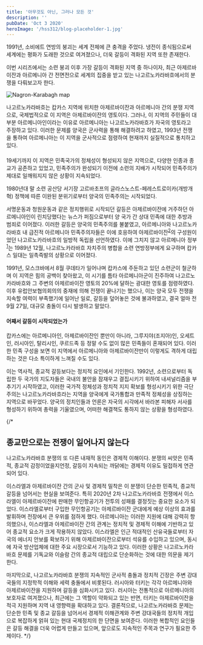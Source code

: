 ```yaml
---
title: '아무것도 아닌, 그러나 모든 것'
description: ''
pubDate: 'Oct 3 2020'
heroImage: '/hss312/blog-placeholder-1.jpg'
---
```


1991년, 소비에트 연방의 붕괴는 세계 전체에 큰 충격을 주었다. 냉전이 종식됨으로써 세계에는 평화가 도래한 것으로 여겨졌으나, 더욱 갈등이 격화된 지역 또한 존재한다.

이번 시리즈에서는 소련 붕괴 이후 가장 갈등이 격화된 지역 중 하나이자, 최근 아제르바이잔과 아르메니아 간 전면전으로 세계의 집중을 받고 있는 나고르노카라바흐에서의 분쟁을 다뤄보고자 한다.

![Nagron-Karabagh map](./picture/1.map.png)

나고르노카라바흐는 캅카스 지역에 위치한 아제르바이잔과 아르메니아 간의 분쟁 지역으로, 국제법적으로 이 지역은 아제르바이잔의 영토이다.
그러나, 이 지역의 주민들이 대부분 아르메니아인이라는 이유로 아르메니아는 나고르노카라바흐가 자국의 영토라고 주장하고 있다.
이러한 문제를 양국은 군사력을 통해 해결하려고 하였고, 1993년 전쟁을 통하여 아르메니아는 이 지역을 군사적으로 점령하여 현재까지 실질적으로 통치하고 있다.

<h4></h4>

19세기까지 이 지역은 민족국가의 정체성이 형성되지 않은 지역으로, 다양한 인종과 종교가 공존하고 있었고, 민족주의가 완성되기 이전에 소련의 지배가 시작되어 민족주의가 제대로 일깨워지지 않은 상황이 지속되었다.

1980년대 말 소련 공산당 서기장 고르바초프의 글라스노스트-페레스트로이카(개방개혁) 정책에 따른 이완된 분위기로부터 양국의 민족주의는 시작되었다.

서명운동과 청원운동과 같은 정치행위로 시작되던 갈등은 아제르바이잔에 거주하던 아르메니아인이 린치당했다는 뉴스가 퍼짐으로부터 양 국가 간 상대 민족에 대한 추방과 범죄로 이어졌다.
이러한 갈등은 양국의 민족주의를 불붙였고, 아르메니아와 나고르노카라바흐 내 급진적 아르메니아 민족주의자들은 이에 호응하여 아제르바이잔<sup><a href="#fn2" id="ref2">2</a></sup>의 구성원이었던 나고르노카라바흐의 일방적 독립을 선언하였다.
이에 그치지 않고 아르메니아 정부<sup><a href="#fn1" id="ref1">1</a></sup>는 1989년 12월, 나고르노카라바흐 자치주의 병합을 소련 연방정부에게 요구하며 캅카스 일대는 일촉즉발의 상황으로 이어졌다.

1991년, 모스크바에서 8월 쿠데타가 일어나며 캅카스에 주둔하고 있던 소련군이 철군하며 이 지역은 힘의 공백이 찾아왔고, 이 시기를 틈타 아르메니아군이 진주하여 나고르노카라바흐와 그 주변의 아제르바이잔 영토의 20%에 달하는 광대한 영토를 점령하였다.
이후 유럽안보협의회의의 중재에 의해 전쟁이 끝나기는 했으나, 이는 양국 모두 전쟁을 지속할 여력이 부족했기에 일어난 일로, 갈등을 덮어놓은 것에 불과하였고, 결국 얼마 전 9월 27일, 대규모 충돌이 다시 발생하고 말았다.

<h4>어째서 갈등이 시작되었는가</h4>

캅카스에는 아르메니아인, 아제르바이잔인 뿐만이 아니라, 그루지야(조지아)인, 오세트인, 러시아인, 탈리시인, 쿠르드족 등 정말 수도 없이 많은 민족들이 혼재되어 있다.
이러한 민족 구성을 보면 이 지역에서 아르메니아와 아제르바이잔만이 이렇게도 격하게 대립하는 것은 다소 특이하게 느껴질 수도 있다.

이는 역사적, 종교적 갈등보다는 정치적 요인에서 기인한다.
1992년, 소련으로부터 독립한 두 국가의 지도자들은 국내의 불안을 잠재우고 결집시키기 위하여 내셔널리즘을 부추기기 시작하였고, 이러한 국가적 정체성과 정치적 지지 확보를 형성시키기 위한 극단주의는
나고르노카라바흐라는 지역을 양국에게 국가통합과 만족적 정체성을 상징하는 지역으로 바꾸었다.
양국의 정치인들과 언론은 자국의 시각에서 바라본 피해자 서사를 형성하기 위하여 총력을 기울였으며, 어떠한 해결책도 통하지 않는 상황을 형성하였다.


{/* 
## 종교만으로는 전쟁이 일어나지 않는다
나고르노카라바흐 분쟁의 또 다른 내재적 동인은 경제적 이해이다.
분쟁의 씨앗은 민족적, 종교적 감정이었을지언정, 갈등이 지속되는 까닭에는 경제적 이유도 밀접하게 연관되어 있다.


이스라엘과 아제르바이잔 간의 군사 및 경제적 밀착은 이 분쟁이 단순한 민족적, 종교적 갈등을 넘어서는 현실을 보여준다. 
특히 2020년 2차 나고르노카라바흐 전쟁에서 이스라엘이 아제르바이잔에 판매한 무인항공기가 전투의 성패를 결정짓는 중요한 요소가 되었다.
이스라엘로부터 구입한 무인항공기는 아제르바이잔 군대에게 예상 이상의 효과를 발휘하며 전장에서 큰 우위를 점하게 했다. 
아르메니아는 이러한 지원에 대해 강력히 항의했으나, 이스라엘과 아제르바이잔 간의 관계는 정치적 및 경제적 이해에 기반하고 있어 종교적 요소가 크게 작용하지 않았다. 
이스라엘은 인근 적대적인 산유국들로부터 자국의 에너지 안보를 확보하기 위해 아제르바이잔으로부터 석유를 수입하고 있으며, 동시에 자국 방산업체에 대한 주요 시장으로서 기능하고 있다. 
이러한 상황은 나고르노카라바흐 문제를 기독교와 이슬람 간의 종교적 대립으로 단순화하는 것에 대한 의문을 제기한다.

마지막으로, 나고르노카라바흐 분쟁의 지속적인 군사적 충돌과 정치적 긴장은 주변 강대국들의 지정학적 이해와 세력 충돌에서 비롯된다.
러시아와 터키는 각각 아르메니아와 아제르바이잔을 지원하며 갈등을 심화시키고 있다.
러시아는 전통적으로 아르메니아의 보호자로 여겨졌으나, 최근에는 그 역할이 약화되고 있는 반면, 터키는 아제르바이잔을 적극 지원하며 지역 내 영향력을 확대하고 있다. 
결론적으로, 나고르노카라바흐 문제는 단순한 민족 및 종교 갈등을 넘어서서 경제적 이해관계와 주변 강대국들의 정치적 개입으로 복잡하게 얽혀 있는 현대 국제정치의 한 단면을 보여준다.
이러한 복합적인 요인들은 갈등 해결을 더욱 어렵게 만들고 있으며, 앞으로도 지속적인 주목과 연구가 필요한 주제이다. */}

